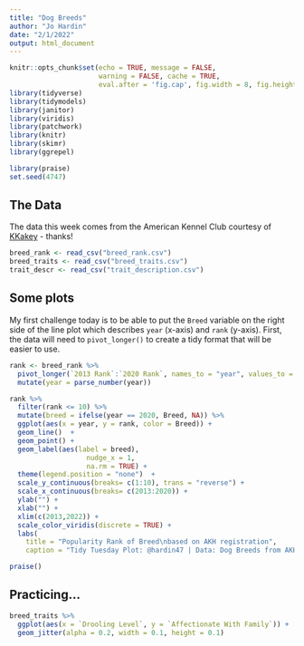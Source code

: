 ```yaml
---
title: "Dog Breeds"
author: "Jo Hardin"
date: "2/1/2022"
output: html_document
---
```



```r
knitr::opts_chunk$set(echo = TRUE, message = FALSE, 
                      warning = FALSE, cache = TRUE,
                      eval.after = 'fig.cap', fig.width = 8, fig.height = 6)
library(tidyverse)
library(tidymodels)
library(janitor)
library(viridis)
library(patchwork)
library(knitr)
library(skimr)
library(ggrepel)

library(praise)
set.seed(4747)
```

## The Data

The data this week comes from the American Kennel Club courtesy of [KKakey](https://github.com/kkakey/dog_traits_AKC/blob/main/README.md) - thanks!



```r
breed_rank <- read_csv("breed_rank.csv")
breed_traits <- read_csv("breed_traits.csv")
trait_descr <- read_csv("trait_description.csv")
```




##  Some plots

My first challenge today is to be able to put the `Breed` variable on the right side of the line plot which describes `year` (x-axis) and `rank` (y-axis).  First, the data will need to `pivot_longer()` to create a tidy format that will be easier to use.

```r
rank <- breed_rank %>%
  pivot_longer(`2013 Rank`:`2020 Rank`, names_to = "year", values_to = "rank") %>%
  mutate(year = parse_number(year))
```


```r
rank %>%
  filter(rank <= 10) %>%
  mutate(breed = ifelse(year == 2020, Breed, NA)) %>%
  ggplot(aes(x = year, y = rank, color = Breed)) +
  geom_line()  +
  geom_point() +
  geom_label(aes(label = breed),
                   nudge_x = 1,
                   na.rm = TRUE) +
  theme(legend.position = "none")  +
  scale_y_continuous(breaks= c(1:10), trans = "reverse") +
  scale_x_continuous(breaks= c(2013:2020)) +
  ylab("") +
  xlab("") +
  xlim(c(2013,2022)) +
  scale_color_viridis(discrete = TRUE) +
  labs(
    title = "Popularity Rank of Breed\nbased on AKH registration",
    caption = "Tidy Tuesday Plot: @hardin47 | Data: Dog Breeds from AKH, contributor @KKakey") 
```


```r
praise()
```


## Practicing...

```r
breed_traits %>%
  ggplot(aes(x = `Drooling Level`, y = `Affectionate With Family`)) + 
  geom_jitter(alpha = 0.2, width = 0.1, height = 0.1)
```




